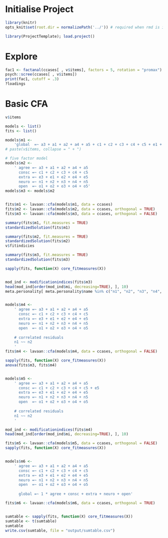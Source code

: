 # Initialise Project
```r
library(knitr)
opts_knit$set(root.dir = normalizePath('../')) # required when rmd is in subdirectory
```

```r
library(ProjectTemplate); load.project()
```             

# Explore
```r
fac1 <- factanal(ccases[ , v$items], factors = 5, rotation = "promax")
psych::scree(ccases[ , v$items])
print(fac1, cutoff = .3)
?loadings
```


# Basic CFA

```r
v$items

models <- list()
fits <- list()

models$m1 <- 
    'global  =~ a3 + a1 + a2 + a4 + a5 + c1 + c2 + c3 + c4 + c5 + e1 + e2 + e3 + e4 + e5 + n1 + n2 + n3 + n4 + n5 + o1 + o2 + o3 + o4 + o5'
# paste(v$items, collapse = " + ")

# five factor model
models$m2 <- 
    ' agree =~ a3 + a1 + a2 + a4 + a5 
      consc =~ c1 + c2 + c3 + c4 + c5 
      extra =~ e3 + e1 + e2 + e4 + e5 
      neuro =~ n1 + n2 + n3 + n4 + n5 
      open  =~ o1 + o2 + o3 + o4 + o5'
models$m3 <- models$m2


fits$m1 <- lavaan::cfa(models$m1, data = ccases)
fits$m2 <- lavaan::cfa(models$m2, data = ccases, orthogonal = TRUE)
fits$m3 <- lavaan::cfa(models$m3, data = ccases, orthogonal = FALSE)

summary(fits$m1, fit.measures = TRUE) 
standardizedSolution(fits$m1)

summary(fits$m2, fit.measures = TRUE) 
standardizedSolution(fits$m2)
v$fitindicies

summary(fits$m3, fit.measures = TRUE) 
standardizedSolution(fits$m3)

sapply(fits, function(X) core_fitmeasures(X))


mod_ind <- modificationindices(fits$m3)
head(mod_ind[order(mod_ind$mi, decreasing=TRUE), ], 10)
meta.personality[ meta.personality$name %in% c("n1", "n2", "n3", "n4", "n5"), ]


models$m4 <- 
    ' agree =~ a3 + a1 + a2 + a4 + a5 
      consc =~ c1 + c2 + c3 + c4 + c5 
      extra =~ e3 + e1 + e2 + e4 + e5 
      neuro =~ n1 + n2 + n3 + n4 + n5 
      open  =~ o1 + o2 + o3 + o4 + o5
    
    # correlated residuals
    n1 ~~ n2
    '
fits$m4 <- lavaan::cfa(models$m4, data = ccases, orthogonal = FALSE)

sapply(fits, function(X) core_fitmeasures(X))
anova(fits$m3, fits$m4)


models$m5 <- 
    ' agree =~ a3 + a1 + a2 + a4 + a5 
      consc =~ c1 + c2 + c3 + c4 + c5 + e5
      extra =~ e3 + e1 + e2 + e4 + e5 
      neuro =~ n1 + n2 + n3 + n4 + n5 
      open  =~ o1 + o2 + o3 + o4 + o5
    
    # correlated residuals
    n1 ~~ n2
    '

mod_ind <- modificationindices(fits$m4)
head(mod_ind[order(mod_ind$mi, decreasing=TRUE), ], 10)

fits$m5 <- lavaan::cfa(models$m5, data = ccases, orthogonal = FALSE)
sapply(fits, function(X) core_fitmeasures(X))


models$m6 <- 
    ' agree =~ a3 + a1 + a2 + a4 + a5 
      consc =~ c1 + c2 + c3 + c4 + c5 
      extra =~ e3 + e1 + e2 + e4 + e5 
      neuro =~ n1 + n2 + n3 + n4 + n5 
      open  =~ o1 + o2 + o3 + o4 + o5
    
      global =~ 1 * agree + consc + extra + neuro + open'

fits$m6 <- lavaan::cfa(models$m6, data = ccases, orthogonal = TRUE)


sumtable <- sapply(fits, function(X) core_fitmeasures(X))
sumtable <- t(sumtable)
sumtable
write.csv(sumtable, file = "output/sumtable.csv")


```





